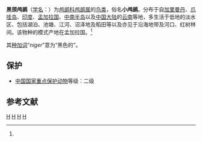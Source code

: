 {{speciesbox
| status = LC |  status_system = iucn3.1
| status_ref = <ref  name=iucn>{{IUCN2010|version=2010.3| assessors = [[國際鳥盟|國際鳥盟]] | year = 2009 |  id = 144626 | title = Phalacrocorax niger |downloaded =  2010-11-5}}</ref>
| image = Little Cormorant (Breeding) I IMG 7438.jpg
| image caption = 黑颈鸬鹚
| taxon = Phalacrocorax niger
| authority = Vieillot, 1817<ref name='id1340'>{{cite web| url =http://www.bioinfo.cn/db05/BjdwSpecies.php?action=view&id=1340| title =黑颈鸬鹚| work =《中国动物物种编目数据库》| publisher =中国科学院微生物研究所| author =中国科学院动物研究所| accessdate =2009-04-04| deadurl =yes| archiveurl =https://web.archive.org/web/20160305002520/http://www.bioinfo.cn/db05/BjdwSpecies.php?action=view&id=1340| archivedate =2016-03-05}}</ref>
}}

'''黑颈鸬鹚'''（[[学名|学名]]：{{lang|la|''Phalacrocorax niger''}}）为[[鸬鹚科|鸬鹚科]][[鸬鹚属|鸬鹚属]]的[[鸟类|鸟类]]，俗名'''小鸬鹚'''。分布于自[[加里曼丹|加里曼丹]]、[[爪哇岛|爪哇岛]]、[[印度|印度]]、[[孟加拉国|孟加拉国]]、[[中南半岛|中南半岛]]以及[[中国大陆|中国大陆]]的[[云南|云南]]等地，多生活于低地的淡水区、包括湖泊、池塘、江河、沼泽地及稻田等以及亦见于沿海地带及河口、红树林间。该物种的模式产地在孟加拉国。<ref name='id1340'/>

其[[种加词|种加词]]“''niger''”意为“黑色的”。

==保护==
*[[中國國家重點保護野生動物名錄|中国国家重点保护动物]]等级：二级

== 参考文献 ==
{{reflist}}
{{commons|Phalacrocorax  niger}}

{{Wikispecies|Phalacrocorax niger}}
{{Taxonbar|from=Q72260}}

[[Category:鸬鹚属|H]]
[[Category:中国国家二级保护动物|H]]
[[Category:云南动物|H]]
[[Category:1817年描述的鸟类|H]]